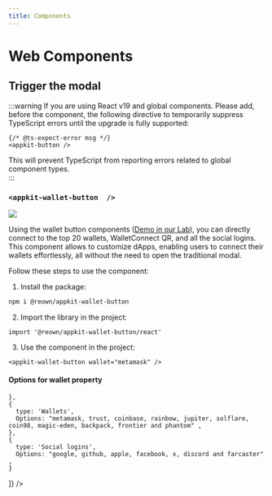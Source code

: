 ```yaml
---
title: Components
---
```



# Web Components
## Trigger the modal

:::warning
If you are using React v19 and global components. Please add, before the component, the following directive to temporarily suppress TypeScript errors until the upgrade is fully supported:  

```tsx
{/* @ts-expect-error msg */}
<appkit-button />
```

This will prevent TypeScript from reporting errors related to global component types.  
:::
<Components />

### `<appkit-wallet-button  />` 

<img src="/assets/walletButtons.jpg" />

Using the wallet button components ([Demo in our Lab](https://appkit-lab.reown.com/library/wagmi-wallet-button/)), you can directly connect to the top 20 wallets, WalletConnect QR, and all the social logins. 
This component allows to customize dApps, enabling users to connect their wallets effortlessly, all without the need to open the traditional modal.

Follow these steps to use the component:

1. Install the package: 
```bash npm2yarn
npm i @reown/appkit-wallet-button
```

2. Import the library in the project:
```tsx
import '@reown/appkit-wallet-button/react'
```

3. Use the component in the project:
```tsx
<appkit-wallet-button wallet="metamask" />
```

#### Options for wallet property
<Table
  headers={['Type', 'Options']}
  data={[
    {
    type: 'QR Code',
      Options: 'walletConnect' ,
      
    },
    {
      type: 'Wallets',
      Options: "metamask, trust, coinbase, rainbow, jupiter, solflare, coin98, magic-eden, backpack, frontier and phantom" ,
    },
    {
      type: 'Social logins',
      Options: "google, github, apple, facebook, x, discord and farcaster" ,
    }
  ]}
/>

